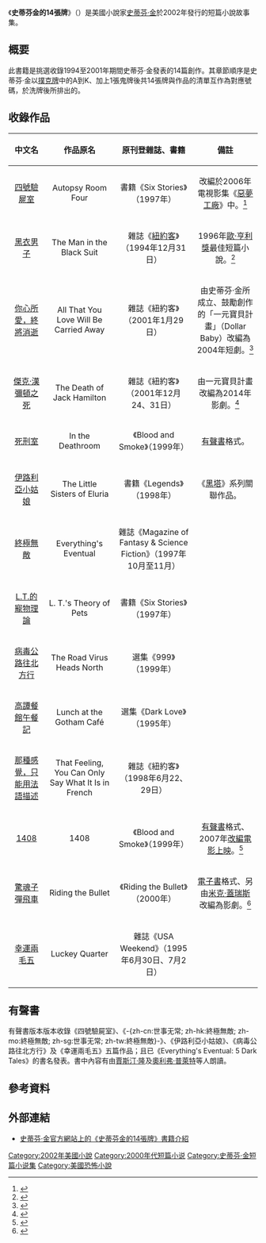 {{Infobox Book 
|書名      = 史蒂芬金的14張牌
|image      = Everything's Eventual（Novel Cover）.jpg
|圖像說明  = 《Everything's Eventual》的繁體中文版封面
|作者      = [[史蒂芬·金|史蒂芬·金]]
|原名      = {{lang|en|Everything's Eventual: 14 Dark Tales}}
|中文書名  = -{世事无常}-（簡體中文）<br>-{史蒂芬金的14張牌}-（繁體中文）
|譯者      = 劉宏、周濤（簡體中文）<br>林師祺（繁體中文）
|出版地    = {{USA}}
|語言      = [[英語|英語]]
|題材      = 恐怖、奇幻小說
|類型      = 短篇故事合輯
|出版者    = [[斯克裡布納之子公司|斯克裡布納之子公司]]
|出版日期  = 2002年3月19日
|中文版    = {{flagicon|PRC}}[[珠海出版社|珠海出版社]]：2005年1月1日<br>{{flagicon|ROC}}{{flagicon|HKG}}[[皇冠出版社|皇冠出版社]]：2014年8月
|isbn      = 978-0-7432-3515-0
|oclc      = 48876610
|杜威十進制圖書分類法= 813
|美國國會圖書館圖書分類法= PS
}}

《'''史蒂芬金的14張牌'''》（{{lang-en|''Everything's Eventual: 14 Dark Tales''}}）是美國小說家[[史蒂芬·金|史蒂芬·金]]於2002年發行的短篇小說故事集。

== 概要 ==
此書籍是挑選收錄1994至2001年期間史蒂芬·金發表的14篇創作。其章節順序是史蒂芬·金以[[撲克牌|撲克牌]]中的A到K、加上1張鬼牌後共14張牌與作品的清單互作為對應號碼，於洗牌後所排出的。

== 收錄作品 ==
{| style=" font-size:90%; " class="wikitable"
|-
! 中文名
! 作品原名
! 原刊登雜誌、書籍
! 備註
|-
| align="center" |[[四號驗屍室|四號驗屍室]]
| align="center" |Autopsy Room Four
| align="center" |書籍《Six Stories》（1997年）
| align="center" |改編於2006年電視影集《[[惡夢工廠_(影集)|惡夢工廠]]》中。<ref>{{Cite web |url=http://www.tvguide.com/tvshows/nightmares-and-dreamscapes-from-the-stories-of-stephen-king-2006/episode-7-season-1/autopsy-room-four/281584 |title=Nightmares &... Episodes |work=TV Guide |accessdate=2014年8月13日 |archive-date=2014年8月14日 |archive-url=https://web.archive.org/web/20140814000428/http://www.tvguide.com/tvshows/nightmares-and-dreamscapes-from-the-stories-of-stephen-king-2006/episode-7-season-1/autopsy-room-four/281584 |dead-url=no }}</ref>
|-
| align="center" |[[黑衣男子|黑衣男子]]
| align="center" |The Man in the Black Suit
| align="center" |雜誌《[[紐約客|紐約客]]》（1994年12月31日）
| align="center" |1996年[[歐·亨利獎|歐·亨利獎]]最佳短篇小說。<ref>{{Cite web |url=http://www.randomhouse.com/anchor/ohenry/winners/past.html#jump_k |title=Past Winner List |work=[[歐·亨利獎|歐·亨利獎]] |accessdate=2014年8月13日 |archive-date=2019年9月15日 |archive-url=https://web.archive.org/web/20190915234022/http://www.randomhouse.com/anchor/ohenry/winners/past.html#jump_k |dead-url=no }}</ref>
|-
| align="center" |[[你心所愛，終將消逝|你心所愛，終將消逝]]
| align="center" |All That You Love Will Be Carried Away
| align="center" |雜誌《紐約客》（2001年1月29日）
| align="center" |由史蒂芬·金所成立、鼓勵創作的「一元寶貝計畫」（Dollar Baby）改編為2004年短劇。<ref>{{Cite web |url=http://www.liljas-library.com/dollarbabies.php |title=DOLLAR BABIES |work=Lilja's Library |accessdate=2014年8月13日 |archive-date=2014年7月11日 |archive-url=https://web.archive.org/web/20140711030454/http://liljas-library.com/dollarbabies.php |dead-url=no }}</ref>
|-
| align="center" |[[傑克·漢彌頓之死|傑克·漢彌頓之死]]
| align="center" |The Death of Jack Hamilton
| align="center" |雜誌《紐約客》（2001年12月24、31日）
| align="center" |由一元寶貝計畫改編為2014年影劇。<ref>{{Cite web |url=http://www.thedeathofjackhamilton.com/ |title=the film. |work=Thedeathofjackhamilton.Com |accessdate=2014年8月13日 |deadurl=yes |archiveurl=https://web.archive.org/web/20130507021516/http://thedeathofjackhamilton.com/ |archivedate=2013年5月7日 }}</ref>
|-
| align="center" |[[死刑室|死刑室]]
| align="center" |In the Deathroom
| align="center" |《Blood and Smoke》（1999年）
| align="center" |[[有聲書|有聲書]]格式。
|-
| align="center" |[[伊路利亞小姑娘|伊路利亞小姑娘]]
| align="center" |The Little Sisters of Eluria
| align="center" |書籍《Legends》（1998年）
| align="center" |《[[黑塔小說系列|黑塔]]》系列關聯作品。
|-
| align="center" |[[終極無敵|終極無敵]]
| align="center" |Everything's Eventual
| align="center" |雜誌《Magazine of Fantasy & Science Fiction》（1997年10月至11月）
|
|-
| align="center" |[[L.T.的寵物理論|L.T.的寵物理論]]
| align="center" |L. T.'s Theory of Pets
| align="center" |書籍《Six Stories》（1997年）
|
|-
| align="center" |[[病毒公路往北方行|病毒公路往北方行]]
| align="center" |The Road Virus Heads North
| align="center" |選集《999》（1999年）
|
|-
| align="center" |[[高譚餐館午餐記|高譚餐館午餐記]]
| align="center" |Lunch at the Gotham Café
| align="center" |選集《Dark Love》（1995年）
|
|-
| align="center" |[[那種感覺，只能用法語描述|那種感覺，只能用法語描述]]
| align="center" |That Feeling, You Can Only Say What It Is in French
| align="center" |雜誌《紐約客》（1998年6月22、29日）
|
|-
| align="center" |[[1408_(短篇小說)|1408]]
| align="center" |1408
| align="center" |《Blood and Smoke》（1999年）
| align="center" |[[有聲書|有聲書]]格式、2007年[[1408_(電影)|改編電影上映]]。<ref>{{Cite web |url=http://movies.about.com/od/1408/a/1408sj061507.htm |title=Samuel L Jackson Discusses the Scary Movie 1408 |work=About.Com |author=Rebecca Murray |accessdate=2014年8月13日 |deadurl=yes |archiveurl=https://web.archive.org/web/20140813224126/http://movies.about.com/od/1408/a/1408sj061507.htm |archivedate=2014年8月13日 }}</ref>
|-
| align="center" |[[驚魂子彈飛車|驚魂子彈飛車]]
| align="center" |Riding the Bullet
| align="center" |《Riding the Bullet》（2000年）
| align="center" |[[電子書|電子書]]格式、另由[[米克·蓋瑞斯|米克·蓋瑞斯]]改編為影劇。<ref>{{Cite web |url=http://subterraneanpress.com/store/product_detail/riding_the_bullet |title=Riding the Bullet by Stephen King Mick Garris |work=Subterranean  Press |accessdate=2014年8月13日 |deadurl=yes |archiveurl=https://web.archive.org/web/20140813213142/http://subterraneanpress.com/store/product_detail/riding_the_bullet |archivedate=2014年8月13日 }}</ref>
|-
| align="center" |[[幸運兩毛五|幸運兩毛五]]
| align="center" |Luckey Quarter
| align="center" |雜誌《USA Weekend》（1995年6月30日、7月2日）
|
|}

== 有聲書 ==
有聲書版本版本收錄《四號驗屍室》、《-{zh-cn:世事无常; zh-hk:終極無敵; zh-mo:終極無敵; zh-sg:世事无常; zh-tw:終極無敵}-》、《伊路利亞小姑娘》、《病毒公路往北方行》及《幸運兩毛五》五篇作品；且已《Everything's Eventual: 5 Dark Tales》的書名發表。書中內容有由[[賈斯汀·隆|賈斯汀·隆]]及[[奧利弗·普萊特|奧利弗·普萊特]]等人朗讀。

== 參考資料 ==
{{Reflist}}

== 外部連結 ==
*[http://stephenking.com/library/story_collection/everything_s_eventual.html 史蒂芬·金官方網站上的《史蒂芬金的14張牌》書籍介紹]{{Wayback|url=http://stephenking.com/library/story_collection/everything_s_eventual.html |date=20140720183926 }}{{en}}

{{史蒂芬·金}}
{{史蒂芬金的14張牌}}

{{DEFAULTSORT:Everything's Eventual: 14 Dark Tales}}
[[Category:2002年美國小說|Category:2002年美國小說]]
[[Category:2000年代短篇小说|Category:2000年代短篇小说]]
[[Category:史蒂芬·金短篇小说集|Category:史蒂芬·金短篇小说集]]
[[Category:美國恐怖小說|Category:美國恐怖小說]]